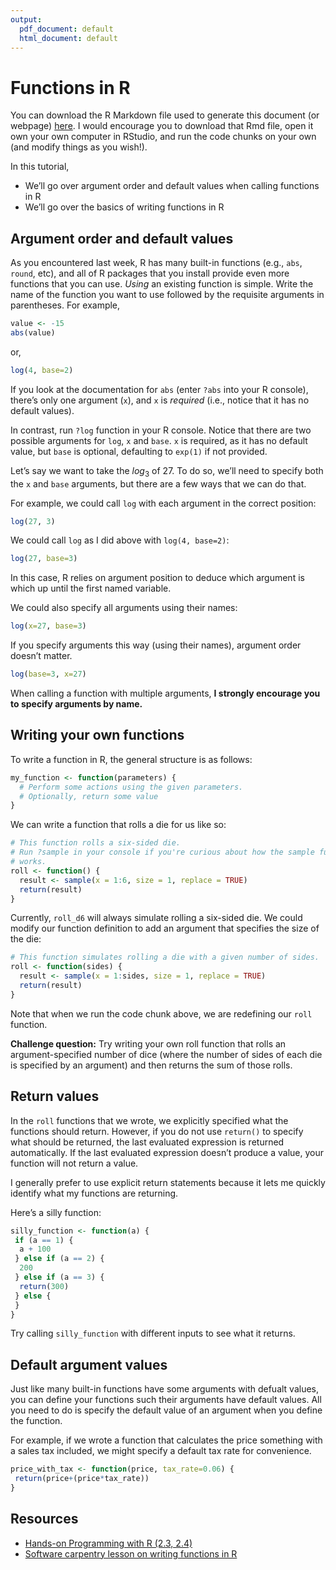 ```yaml
---
output:
  pdf_document: default
  html_document: default
---
```


# Functions in R

You can download the R Markdown file used to generate this document (or webpage) [here](https://raw.githubusercontent.com/amlalejini/gvsu-cis635-2022f/main/lecture-material/week-02/functions.Rmd).
I would encourage you to download that Rmd file, open it own your own computer in RStudio, and run the code chunks on your own (and modify things as you wish!).

In this tutorial,

- We'll go over argument order and default values when calling functions in R
- We'll go over the basics of writing functions in R

## Argument order and default values

As you encountered last week, R has many built-in functions (e.g., `abs`, `round`, etc), and all of R packages that you install provide even more functions that you can use.
_Using_ an existing function is simple.
Write the name of the function you want to use followed by the requisite arguments in parentheses.
For example,

```r
value <- -15
abs(value)
```

or,

```r
log(4, base=2)
```

If you look at the documentation for `abs` (enter `?abs` into your R console), there's only one argument (`x`), and `x` is _required_ (i.e., notice that it has no default values).

In contrast, run `?log` function in your R console.
Notice that there are two possible arguments for `log`, `x` and `base`.
`x` is required, as it has no default value, but `base` is optional, defaulting to `exp(1)` if not provided.

Let's say we want to take the $log_3$ of 27.
To do so, we'll need to specify both the `x` and `base` arguments, but there are a few ways that we can do that.

For example, we could call `log` with each argument in the correct position:

```r
log(27, 3)
```

We could call `log` as I did above with `log(4, base=2)`:

```r
log(27, base=3)
```

In this case, R relies on argument position to deduce which argument is which up until the first named variable.

We could also specify all arguments using their names:

```r
log(x=27, base=3)
```

If you specify arguments this way (using their names), argument order doesn't matter.

```r
log(base=3, x=27)
```

When calling a function with multiple arguments, **I strongly encourage you to specify arguments by name.**

## Writing your own functions

To write a function in R, the general structure is as follows:

```r
my_function <- function(parameters) {
  # Perform some actions using the given parameters.
  # Optionally, return some value
}
```

We can write a function that rolls a die for us like so:

```r
# This function rolls a six-sided die.
# Run ?sample in your console if you're curious about how the sample function
# works.
roll <- function() {
  result <- sample(x = 1:6, size = 1, replace = TRUE)
  return(result)
}
```

Currently, `roll_d6` will always simulate rolling a six-sided die.
We could modify our function definition to add an argument that specifies the size of the die:

```r
# This function simulates rolling a die with a given number of sides.
roll <- function(sides) {
  result <- sample(x = 1:sides, size = 1, replace = TRUE)
  return(result)
}
```

Note that when we run the code chunk above, we are redefining our `roll` function.

**Challenge question:** Try writing your own roll function that rolls an argument-specified number of dice (where the number of sides of each die is specified by an argument) and then returns the sum of those rolls.

## Return values

In the `roll` functions that we wrote, we explicitly specified what the functions should return.
However, if you do not use `return()` to specify what should be returned, the last evaluated expression is returned automatically.
If the last evaluated expression doesn't produce a value, your function will not return a value.

I generally prefer to use explicit return statements because it lets me quickly identify what my functions are returning.

Here's a silly function:

```r
silly_function <- function(a) {
 if (a == 1) {
  a + 100
 } else if (a == 2) {
  200
 } else if (a == 3) {
  return(300)
 } else {
 }
}
```

Try calling `silly_function` with different inputs to see what it returns.

## Default argument values

Just like many built-in functions have some arguments with defualt values, you can define your functions such their arguments have default values.
All you need to do is specify the default value of an argument when you define the function.

For example, if we wrote a function that calculates the price something with a sales tax included, we might specify a default tax rate for convenience.
```r
price_with_tax <- function(price, tax_rate=0.06) {
 return(price+(price*tax_rate))
}
```

## Resources

- [Hands-on Programming with R (2.3, 2.4)](https://rstudio-education.github.io/hopr/basics.html#functions)
- [Software carpentry lesson on writing functions in R](https://swcarpentry.github.io/r-novice-gapminder/10-functions/index.html)